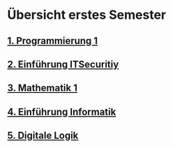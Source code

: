 # Übersicht erstes Semester

## [1. Programmierung 1](/semester1/prog1)

## [2. Einführung ITSecuritiy](/semester1/einfitsec)

## [3. Mathematik 1](/semester1/mathe1)

## [4. Einführung Informatik](/semester1/einfinfo)

## [5. Digitale Logik](/semester1/diglog)
